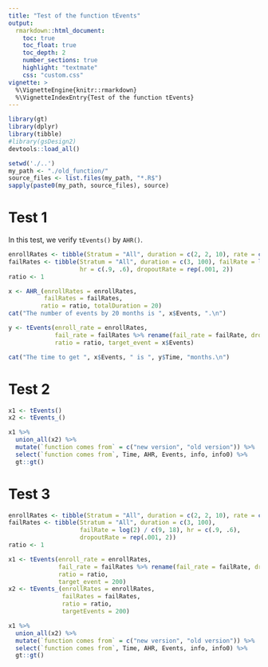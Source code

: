 ```yaml
---
title: "Test of the function tEvents"
output:
  rmarkdown::html_document:
    toc: true
    toc_float: true
    toc_depth: 2
    number_sections: true
    highlight: "textmate"
    css: "custom.css"
vignette: >
  %\VignetteEngine{knitr::rmarkdown}
  %\VignetteIndexEntry{Test of the function tEvents}
---
```


```r
library(gt)
library(dplyr)
library(tibble)
#library(gsDesign2)
devtools::load_all()
```

```r
setwd('./..')
my_path <- "./old_function/"              
source_files <- list.files(my_path, "*.R$") 
sapply(paste0(my_path, source_files), source)
```

# Test 1

In this test, we verify `tEvents()` by `AHR()`.
```r
enrollRates <- tibble(Stratum = "All", duration = c(2, 2, 10), rate = c(3, 6, 9) * 5)
failRates <- tibble(Stratum = "All", duration = c(3, 100), failRate = log(2) / c(9, 18), 
                    hr = c(.9, .6), dropoutRate = rep(.001, 2))
ratio <- 1

x <- AHR_(enrollRates = enrollRates, 
          failRates = failRates, 
         ratio = ratio, totalDuration = 20)
cat("The number of events by 20 months is ", x$Events, ".\n")

y <- tEvents(enroll_rate = enrollRates, 
             fail_rate = failRates %>% rename(fail_rate = failRate, dropout_rate = dropoutRate),
             ratio = ratio, target_event = x$Events)

cat("The time to get ", x$Events, " is ", y$Time, "months.\n")
```

# Test 2
```r
x1 <- tEvents()
x2 <- tEvents_()

x1 %>% 
  union_all(x2) %>% 
  mutate(`function comes from` = c("new version", "old version")) %>% 
  select(`function comes from`, Time, AHR, Events, info, info0) %>% 
  gt::gt()
```

# Test 3
```r
enrollRates <- tibble(Stratum = "All", duration = c(2, 2, 10), rate = c(3, 6, 9) * 5)
failRates <- tibble(Stratum = "All", duration = c(3, 100), 
                    failRate = log(2) / c(9, 18), hr = c(.9, .6), 
                    dropoutRate = rep(.001, 2))
ratio <- 1

x1 <- tEvents(enroll_rate = enrollRates, 
              fail_rate = failRates %>% rename(fail_rate = failRate, dropout_rate = dropoutRate), 
              ratio = ratio, 
              target_event = 200)
x2 <- tEvents_(enrollRates = enrollRates, 
               failRates = failRates, 
               ratio = ratio, 
               targetEvents = 200)

x1 %>% 
  union_all(x2) %>% 
  mutate(`function comes from` = c("new version", "old version")) %>% 
  select(`function comes from`, Time, AHR, Events, info, info0) %>% 
  gt::gt()
```
